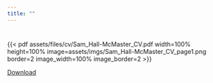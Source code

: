 ```yaml
---
title: ""
---
```


#
{{< pdf assets/files/cv/Sam_Hall-McMaster_CV.pdf width=100% height=100% image=assets/imgs/Sam_Hall-McMaster_CV_page1.png border=2 image_width=100% image_border=2 >}}

[Download](assets/files/cv/Sam_Hall-McMaster_CV.pdf)



